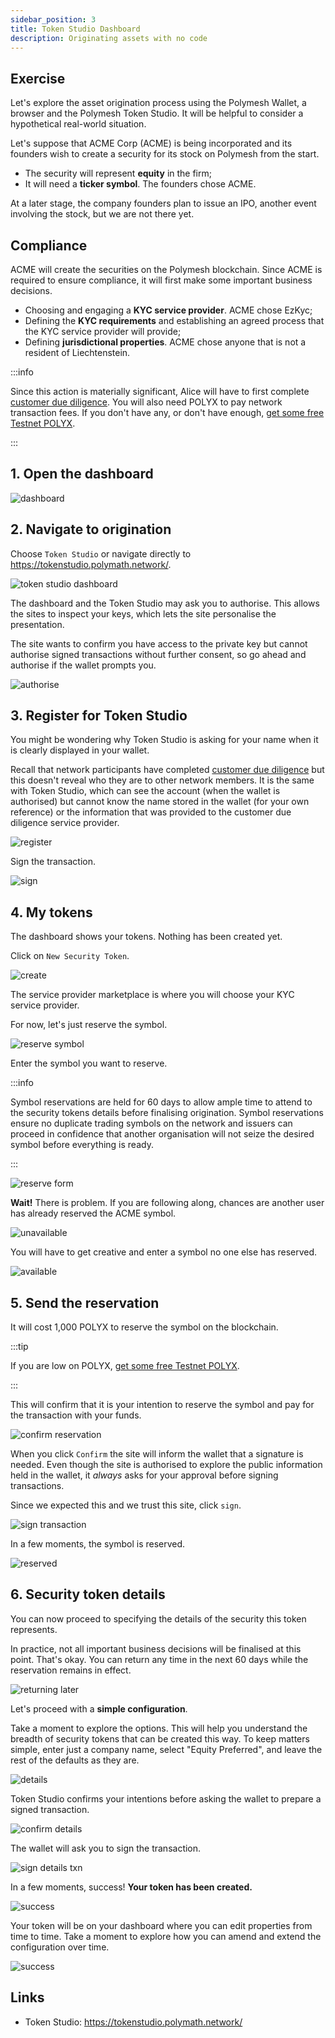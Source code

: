 ```yaml
---
sidebar_position: 3
title: Token Studio Dashboard
description: Originating assets with no code
---
```


<YoutubePlayer videoId="-dxy9XN98Vs" />

## Exercise

Let's explore the asset origination process using the Polymesh Wallet, a browser and the Polymesh Token Studio. It will be helpful to consider a hypothetical real-world situation.

Let's suppose that ACME Corp (ACME) is being incorporated and its founders wish to create a security for its stock on Polymesh from the start.

- The security will represent **equity** in the firm;
- It will need a **ticker symbol**. The founders chose ACME.

At a later stage, the company founders plan to issue an IPO, another event involving the stock, but we are not there yet.

## Compliance

ACME will create the securities on the Polymesh blockchain. Since ACME is required to ensure compliance, it will first make some important business decisions.

- Choosing and engaging a **KYC service provider**. ACME chose EzKyc;
- Defining the **KYC requirements** and establishing an agreed process that the KYC service provider will provide;
- Defining **jurisdictional properties**. ACME chose anyone that is not a resident of <span title="Elbonia doesn't appear in the list of countries">Liechtenstein</span>.

:::info

Since this action is materially significant, Alice will have to first complete [customer due diligence](/docs/quickstart/verification-with-cdd). You will also need POLYX to pay network transaction fees. If you don't have any, or don't have enough, [get some free Testnet POLYX](/docs/quickstart/quickstart-polyx).

:::

<!-- Internal link for CDD will change, edit accordingly -->

## 1. Open the dashboard

![dashboard](images/01-dashboard.png)

## 2. Navigate to origination

Choose `Token Studio` or navigate directly to https://tokenstudio.polymath.network/.

![token studio dashboard](images/02-token-studio.png)

The dashboard and the Token Studio may ask you to authorise. This allows the sites to inspect your keys, which lets the site personalise the presentation.

The site wants to confirm you have access to the private key but cannot authorise signed transactions without further consent, so go ahead and authorise if the wallet prompts you.

![authorise](images/03-token-studio-authorize.png)

## 3. Register for Token Studio

You might be wondering why Token Studio is asking for your name when it is clearly displayed in your wallet.

Recall that network participants have completed [customer due diligence](/docs/quickstart/verification-with-cdd) but this doesn't reveal who they are to other network members. It is the same with Token Studio, which can see the account (when the wallet is authorised) but cannot know the name stored in the wallet (for your own reference) or the information that was provided to the customer due diligence service provider.

![register](images/04-token-studio-register.png)

Sign the transaction.

![sign](images/05-token-studio-register-sign.png)

## 4. My tokens

The dashboard shows your tokens. Nothing has been created yet.

Click on `New Security Token`.

![create](images/06-my-tokens-dashboard.png)

The service provider marketplace is where you will choose your KYC service provider.

For now, let's just reserve the symbol.

![reserve symbol](images/07-go-to-ticker.png)

Enter the symbol you want to reserve.

:::info

Symbol reservations are held for 60 days to allow ample time to attend to the security tokens details before finalising origination. Symbol reservations ensure no duplicate trading symbols on the network and issuers can proceed in confidence that another organisation will not seize the desired symbol before everything is ready.

:::

![reserve form](images/08-reserve-ticker.png)

**Wait!** There is problem. If you are following along, chances are another user has already reserved the ACME symbol.

![unavailable](images/09-not-available.png)

You will have to get creative and enter a symbol no one else has reserved.

![available](images/10-symbol-available.png)

## 5. Send the reservation

It will cost 1,000 POLYX to reserve the symbol on the blockchain.

:::tip

If you are low on POLYX, [get some free Testnet POLYX](/docs/quickstart/quickstart-polyx).

:::

This will confirm that it is your intention to reserve the symbol and pay for the transaction with your funds.

![confirm reservation](images/12-confirm-symbol.png)

When you click `Confirm` the site will inform the wallet that a signature is needed. Even though the site is authorised to explore the public information held in the wallet, it _always_ asks for your approval before signing transactions.

Since we expected this and we trust this site, click `sign`.

![sign transaction](images/13-confirm-symbol-txn.png)

In a few moments, the symbol is reserved.

![reserved](images/14-symbol-reserved.png)

## 6. Security token details

You can now proceed to specifying the details of the security this token represents.

In practice, not all important business decisions will be finalised at this point. That's okay. You can return any time in the next 60 days while the reservation remains in effect.

![returning later](images/16-returning-later.png)

Let's proceed with a **simple configuration**.

Take a moment to explore the options. This will help you understand the breadth of security tokens that can be created this way. To keep matters simple, enter just a company name, select "Equity Preferred", and leave the rest of the defaults as they are.

![details](images/17-token-details.png)

Token Studio confirms your intentions before asking the wallet to prepare a signed transaction.

![confirm details](images/18-confirm-details.png)

The wallet will ask you to sign the transaction.

![sign details txn](images/19-sign-details-txn.png)

In a few moments, success! **Your token has been created.**

![success](images/20-success.png)

Your token will be on your dashboard where you can edit properties from time to time. Take a moment to explore how you can amend and extend the configuration over time.

![success](images/21-success-2.png)

## Links

- Token Studio: https://tokenstudio.polymath.network/
